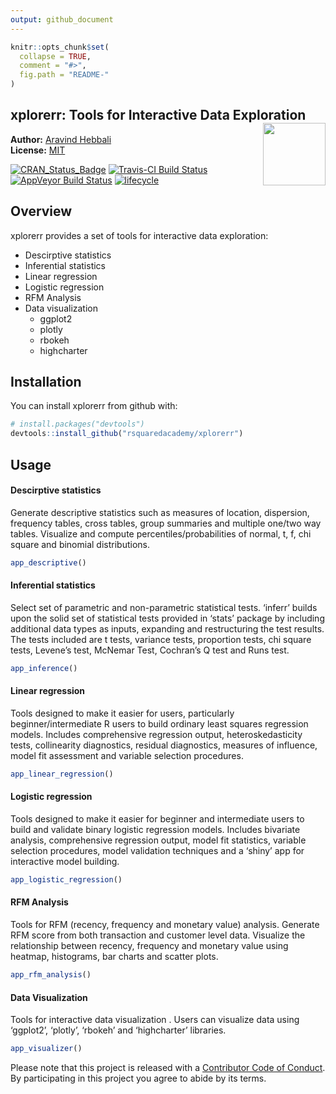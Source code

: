 ```yaml
---
output: github_document
---
```


<!-- README.md is generated from README.Rmd. Please edit that file -->

```r
knitr::opts_chunk$set(
  collapse = TRUE,
  comment = "#>",
  fig.path = "README-"
)
```

xplorerr: Tools for Interactive Data Exploration <img src="hex_xplorerr.png" height="100px" align="right" />
---------

**Author:** [Aravind Hebbali](https://www.aravindhebbali.com/)<br/>
**License:** [MIT](https://opensource.org/licenses/MIT)

[![CRAN_Status_Badge](http://www.r-pkg.org/badges/version/xplorerr)](https://cran.r-project.org/package=xplorerr)
[![Travis-CI Build Status](https://travis-ci.org/rsquaredacademy/xplorerr.svg?branch=master)](https://travis-ci.org/rsquaredacademy/xplorerr)
[![AppVeyor Build Status](https://ci.appveyor.com/api/projects/status/github/rsquaredacademy/xplorerr?branch=master&svg=true)](https://ci.appveyor.com/project/rsquaredacademy/xplorerr)
[![lifecycle](https://img.shields.io/badge/lifecycle-experimental-orange.svg)](https://www.tidyverse.org/lifecycle/#experimental)

## Overview

xplorerr provides a set of tools for interactive data exploration:

- Descirptive statistics
- Inferential statistics
- Linear regression
- Logistic regression
- RFM Analysis
- Data visualization
    - ggplot2
    - plotly
    - rbokeh
    - highcharter

## Installation

You can install xplorerr from github with:

```r
# install.packages("devtools")
devtools::install_github("rsquaredacademy/xplorerr")
```

## Usage

#### Descirptive statistics

Generate descriptive statistics such as measures of location,
dispersion, frequency tables, cross tables, group summaries and multiple
one/two way tables. Visualize and compute percentiles/probabilities of 
normal, t, f, chi square and binomial distributions.

```r
app_descriptive()
```

#### Inferential statistics

Select set of parametric and non-parametric statistical tests. 'inferr' builds upon the solid set of
statistical tests provided in 'stats' package by including additional data types as inputs, expanding and
restructuring the test results. The tests included are t tests, variance tests, proportion tests, 
chi square tests, Levene's test, McNemar Test, Cochran's Q test and Runs test.

```r
app_inference()
```

#### Linear regression

Tools designed to make it easier for users, particularly beginner/intermediate R users 
to build ordinary least squares regression models. Includes comprehensive regression output, 
heteroskedasticity tests, collinearity diagnostics, residual diagnostics, measures of influence, 
model fit assessment and variable selection procedures.


```r
app_linear_regression()
```

#### Logistic regression

Tools designed to make it easier for beginner and intermediate users to build and validate 
binary logistic regression models. Includes bivariate analysis, comprehensive regression output, 
model fit statistics, variable selection procedures, model validation techniques and a 'shiny' 
app for interactive model building.

```r
app_logistic_regression()
```

#### RFM Analysis

Tools for RFM (recency, frequency and monetary value) analysis. 
Generate RFM score from both transaction and customer level data. Visualize the
relationship between recency, frequency and monetary value using heatmap, 
histograms, bar charts and scatter plots.

```r
app_rfm_analysis()
```

#### Data Visualization

Tools for interactive data visualization . Users can visualize data using 'ggplot2', 'plotly', 
'rbokeh' and 'highcharter' libraries. 

```r
app_visualizer()
```


Please note that this project is released with a [Contributor Code of Conduct](CONDUCT.md). By participating in this project you agree to abide by its terms.
